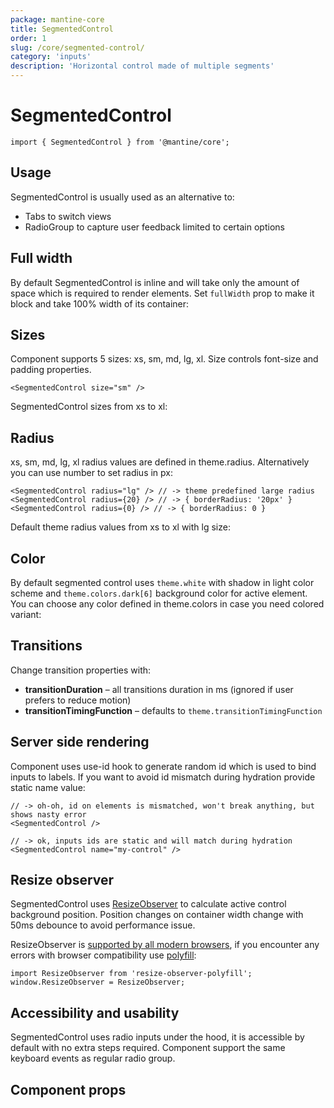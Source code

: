 ```yaml
---
package: mantine-core
title: SegmentedControl
order: 1
slug: /core/segmented-control/
category: 'inputs'
description: 'Horizontal control made of multiple segments'
---
```



# SegmentedControl

<PageHeader
  source="mantine-core/src/SegmentedControl/SegmentedControl.tsx"
  docs="core/SegmentedControl.mdx"
  package="@mantine/core"
/>

```tsx
import { SegmentedControl } from '@mantine/core';
```

## Usage

SegmentedControl is usually used as an alternative to:

- <GatsbyLink to="/core/tabs/">Tabs</GatsbyLink> to switch views
- <GatsbyLink to="/core/radio-group/">RadioGroup</GatsbyLink> to capture user feedback limited to certain
  options

<SegmentedControlBaseDemo />

## Full width

By default SegmentedControl is inline and will take only the amount of space which is required to render elements.
Set `fullWidth` prop to make it block and take 100% width of its container:

<SegmentedControlBlockDemo />

## Sizes

Component supports 5 sizes: xs, sm, md, lg, xl.
Size controls font-size and padding properties.

```tsx
<SegmentedControl size="sm" />
```

SegmentedControl sizes from xs to xl:

<SegmentedControlSizesDemo />

## Radius

xs, sm, md, lg, xl radius values are defined in <GatsbyLink to="/pages/theming/">theme.radius</GatsbyLink>.
Alternatively you can use number to set radius in px:

```tsx
<SegmentedControl radius="lg" /> // -> theme predefined large radius
<SegmentedControl radius={20} /> // -> { borderRadius: '20px' }
<SegmentedControl radius={0} /> // -> { borderRadius: 0 }
```

Default theme radius values from xs to xl with lg size:

<SegmentedControlRadiusDemo />

## Color

By default segmented control uses `theme.white` with shadow in light color scheme and `theme.colors.dark[6]` background color for active element.
You can choose any color defined in <GatsbyLink to="/pages/theming/#colors">theme.colors</GatsbyLink> in case you need colored variant:

<SegmentedControlColorConfigurator />

## Transitions

Change transition properties with:

- **transitionDuration** – all transitions duration in ms (ignored if user prefers to reduce motion)
- **transitionTimingFunction** – defaults to `theme.transitionTimingFunction`

<SegmentedControlTransitionsDemo />

## Server side rendering

Component uses <GatsbyLink to="/hooks/use-id/">use-id hook</GatsbyLink>
to generate random id which is used to bind inputs to labels.
If you want to avoid id mismatch during hydration provide static name value:

```tsx
// -> oh-oh, id on elements is mismatched, won't break anything, but shows nasty error
<SegmentedControl />

// -> ok, inputs ids are static and will match during hydration
<SegmentedControl name="my-control" />
```

## Resize observer

SegmentedControl uses [ResizeObserver](https://developer.mozilla.org/en-US/docs/Web/API/ResizeObserver)
to calculate active control background position. Position changes on container width change with 50ms debounce to avoid performance issue.

ResizeObserver is [supported by all modern browsers](https://caniuse.com/resizeobserver),
if you encounter any errors with browser compatibility use [polyfill](https://www.npmjs.com/package/resize-observer-polyfill):

```tsx
import ResizeObserver from 'resize-observer-polyfill';
window.ResizeObserver = ResizeObserver;
```

## Accessibility and usability

SegmentedControl uses radio inputs under the hood, it is accessible by default with no extra steps required.
Component support the same keyboard events as regular radio group.

## Component props

<PropsTable component="SegmentedControl" />
